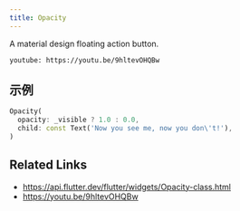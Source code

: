 ```yaml
---
title: Opacity
---
```


A material design floating action button.

`youtube: https://youtu.be/9hltevOHQBw`

## 示例

```dart liveslice=Opacity
Opacity(
  opacity: _visible ? 1.0 : 0.0,
  child: const Text('Now you see me, now you don\'t!'),
)
```

## Related Links

- https://api.flutter.dev/flutter/widgets/Opacity-class.html
- https://youtu.be/9hltevOHQBw
